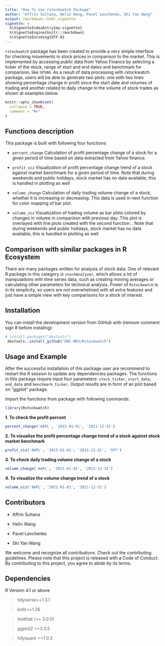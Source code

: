 ```yaml
---
title: "How To Use rstockwatch Package"
author: "Affrin Sultana, Helin Wang, Pavel Levchenko, Shi Yan Wang"
output: rmarkdown::html_vignette
vignette: >
  %\VignetteIndexEntry{my-vignette}
  %\VignetteEngine{knitr::rmarkdown}
  %\VignetteEncoding{UTF-8}
---
```


`rstockwatch` package has been created to provide a very simple interface for checking movements in stock prices in comparison to the market. This is implemented by accessing public data from Yahoo Finance by selecting a ticker of the stock, range of start and end dates and benchmark for comparison, like `SP500`. As a result of data processing with rstockwatch package, users will be able to generate two plots: one with two lines showing percentage change in profit since the start date and volumes of trading and another related to daily change in the volume of stock trades as shown at examples below.

```r
knitr::opts_chunk$set(
  collapse = TRUE,
  comment = "#>"
)
```

## Functions description

This package is built with following four functions:

- `percent_change` Calculation of profit percentage change of a stock for a given period of time based on data extracted from Yahoo finance.

- `profit_viz` Visualization of profit percentage change trend of a stock against market benchmark for a given period of time. Note that during weekends and public holidays, stock market has no data available, this is handled in plotting as well

- `volume_change` Calculation of daily trading volume change of a stock, whether it is increasing or decreasing. This data is used in next function for color mapping of bar plot.

- `volume_viz` Visualization of trading volume as bar plots colored by changes in volume in comparison with previous day. This plot is overlayed with line plots created with the second function. . Note that during weekends and public holidays, stock market has no data available, this is handled in plotting as well

## Comparison with similar packages in R Ecosystem

There are many packages written for analysis of stock data. One of relevant R package in this category is `stockAnalyzer`, which allows a lot of manipulations with time series data, such as creating moving averages or calculating other parameters for technical analysis. Power of `Rstockwatch` is in its simplicity, so users are not overwhelmed with all extra features and just have a simple view with key comparisons for a stock of interest.

## Installation

You can install the development version from GitHub with (remove comment sign # before installng):

```r
# install.packages("devtools")
 devtools::install_github("UBC-MDS/Rstockwatch")
```

## Usage and Example

After the successful installation of this package user are recommend to restart the R session to update any dependencies packages. The functions in this package require input four parameters: `stock_ticker`, `start_date`, `end_date` and `benchmark_ticker`. Output results are in form of an plot based on “ggplot” package.

Import the functions from package with following commands:

```r
library(Rstockwatch)
```

**1. To check the profit percent**

```r
percent_change('AAPL', '2015-01-01', '2021-12-31')
```

**2. To visualize the profit percentage change trend of a stock against stock market benchmark**

```r
profit_viz('AAPL', '2015-01-01', '2021-12-31', 'SPY')
```

**3. To check daily trading volume change of a stock**

```r
volume_change('AAPL', '2021-01-01', '2021-12-31')
```

**4. To visualize the volume change trend of a stock**

```r
volume_viz('AAPL', '2021-01-01', '2021-12-31')
```

## Contributors

- Affrin Sultana

- Helin Wang

- Pavel Levchenko

- Shi Yan Wang

We welcome and recognize all contributions. Check out the contributing guidelines. Please note that this project is released with a Code of Conduct. By contributing to this project, you agree to abide by its terms.

## Dependencies

R Version 4.1 or above

>tidyverse==1.3.1

>knitr==1.36

>testthat (>= 3.0.0)

>ggplot2 ==3.3.5

>tidyquant ==1.0.3

